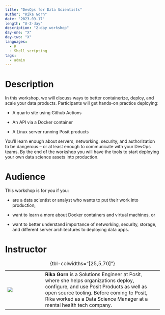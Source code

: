 ```yaml
---
title: "DevOps for Data Scientists"
author: "Rika Gorn"
date: "2023-09-17"
length: "A-2-day"
description: "2-day workshop"
day-one: "X"
day-two: "X"
languages:
  - R
  - Shell scripting
tags:
  - admin
---
```


# Description

In this workshop, we will discuss ways to better containerize, deploy, and scale your data products.
Participants will get hands-on practice deploying:

-   A quarto site using Github Actions

-   An API via a Docker container

-   A Linux server running Posit products

You'll learn enough about servers, networking, security, and authorization to be dangerous -- or at least enough to communicate with your DevOps teams.
By the end of the workshop you will have the tools to start deploying your own data science assets into production.

# Audience

This workshop is for you if you:

-   are a data scientist or analyst who wants to put their work into production,

-   want to learn a more about Docker containers and virtual machines, or

-   want to better understand importance of networking, security, storage, and different server architectures to deploying data apps.

# Instructor

|                     |     |                                                                                                                                                                                                                                                        |
|---------|---------|------------------------------------------------------|
| ![](rika-gorn.jpeg) |     | **Rika Gorn** is a Solutions Engineer at Posit, where she helps organizations deploy, configure, and use Posit Products as well as open source tooling. Before coming to Posit, Rika worked as a Data Science Manager at a mental health tech company. |

: {tbl-colwidths="\[25,5,70\]"}
